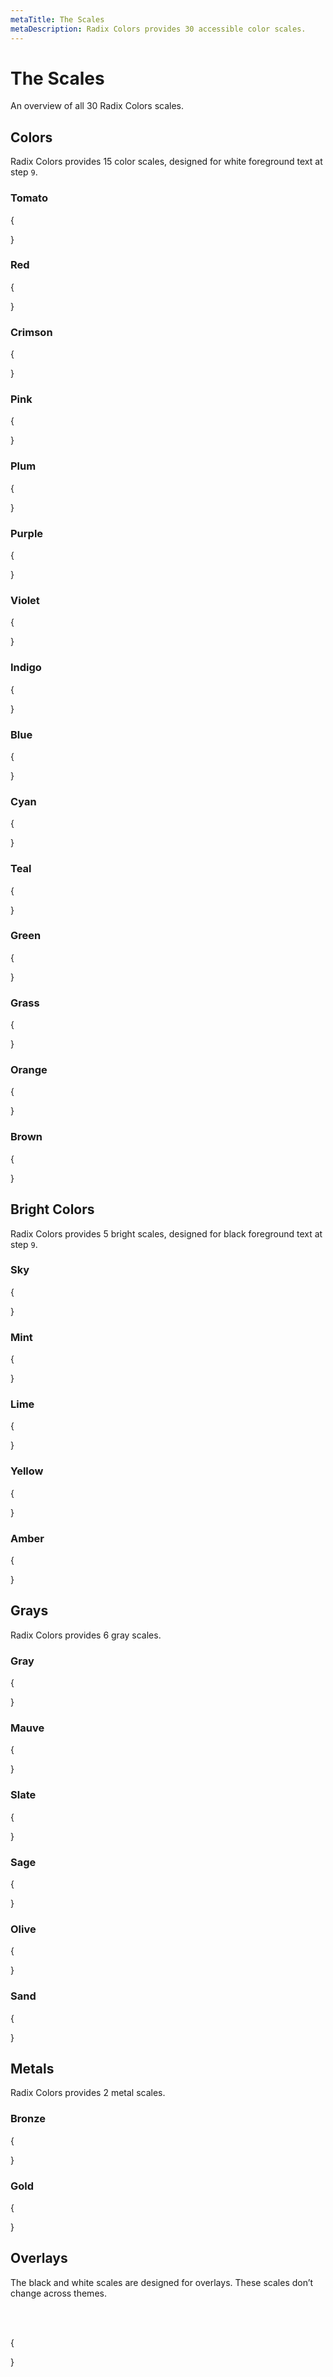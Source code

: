 ```yaml
---
metaTitle: The Scales
metaDescription: Radix Colors provides 30 accessible color scales.
---
```


# The Scales

<Description>An overview of all 30 Radix Colors scales.</Description>

## Colors

Radix Colors provides 15 color scales, designed for white foreground text at step `9`.

### Tomato

{

<ColorScaleGroup>
  <ColorScale label="tomato" name="tomato" />
  <ColorScale label="tomatoA" name="tomatoA" />
  <ColorScale label="tomatoDark" name="tomatoDark" />
  <ColorScale label="tomatoDarkA" name="tomatoDarkA" />
</ColorScaleGroup>

}

### Red

{

<ColorScaleGroup>
  <ColorScale label="red" name="red" />
  <ColorScale label="redA" name="redA" />
  <ColorScale label="redDark" name="redDark" />
  <ColorScale label="redDarkA" name="redDarkA" />
</ColorScaleGroup>

}

### Crimson

{

<ColorScaleGroup>
  <ColorScale label="crimson" name="crimson" />
  <ColorScale label="crimsonA" name="crimsonA" />
  <ColorScale label="crimsonDark" name="crimsonDark" />
  <ColorScale label="crimsonDarkA" name="crimsonDarkA" />
</ColorScaleGroup>
}

### Pink

{

<ColorScaleGroup>
  <ColorScale label="pink" name="pink" />
  <ColorScale label="pinkA" name="pinkA" />
  <ColorScale label="pinkDark" name="pinkDark" />
  <ColorScale label="pinkDarkA" name="pinkDarkA" />
</ColorScaleGroup>

}

### Plum

{

<ColorScaleGroup>
  <ColorScale label="plum" name="plum" />
  <ColorScale label="plumA" name="plumA" />
  <ColorScale label="plumDark" name="plumDark" />
  <ColorScale label="plumDarkA" name="plumDarkA" />
</ColorScaleGroup>

}

### Purple

{

<ColorScaleGroup>
  <ColorScale label="purple" name="purple" />
  <ColorScale label="purpleA" name="purpleA" />
  <ColorScale label="purpleDark" name="purpleDark" />
  <ColorScale label="purpleDarkA" name="purpleDarkA" />
</ColorScaleGroup>
}

### Violet

{

<ColorScaleGroup>
  <ColorScale label="violet" name="violet" />
  <ColorScale label="violetA" name="violetA" />
  <ColorScale label="violetDark" name="violetDark" />
  <ColorScale label="violetDarkA" name="violetDarkA" />
</ColorScaleGroup>
}

### Indigo

{

<ColorScaleGroup>
  <ColorScale label="indigo" name="indigo" />
  <ColorScale label="indigoA" name="indigoA" />
  <ColorScale label="indigoDark" name="indigoDark" />
  <ColorScale label="indigoDarkA" name="indigoDarkA" />
</ColorScaleGroup>
}

### Blue

{

<ColorScaleGroup>
  <ColorScale label="blue" name="blue" />
  <ColorScale label="blueA" name="blueA" />
  <ColorScale label="blueDark" name="blueDark" />
  <ColorScale label="blueDarkA" name="blueDarkA" />
</ColorScaleGroup>
}

### Cyan

{

<ColorScaleGroup>
  <ColorScale label="cyan" name="cyan" />
  <ColorScale label="cyanA" name="cyanA" />
  <ColorScale label="cyanDark" name="cyanDark" />
  <ColorScale label="cyanDarkA" name="cyanDarkA" />
</ColorScaleGroup>
}

### Teal

{

<ColorScaleGroup>
  <ColorScale label="teal" name="teal" />
  <ColorScale label="tealA" name="tealA" />
  <ColorScale label="tealDark" name="tealDark" />
  <ColorScale label="tealDarkA" name="tealDarkA" />
</ColorScaleGroup>

}

### Green

{

<ColorScaleGroup>
  <ColorScale label="green" name="green" />
  <ColorScale label="greenA" name="greenA" />
  <ColorScale label="greenDark" name="greenDark" />
  <ColorScale label="greenDarkA" name="greenDarkA" />
</ColorScaleGroup>

}

### Grass

{

<ColorScaleGroup>
  <ColorScale label="grass" name="grass" />
  <ColorScale label="grassA" name="grassA" />
  <ColorScale label="grassDark" name="grassDark" />
  <ColorScale label="grassDarkA" name="grassDarkA" />
</ColorScaleGroup>
}

### Orange

{

<ColorScaleGroup>
  <ColorScale label="orange" name="orange" />
  <ColorScale label="orangeA" name="orangeA" />
  <ColorScale label="orangeDark" name="orangeDark" />
  <ColorScale label="orangeDarkA" name="orangeDarkA" />
</ColorScaleGroup>

}

### Brown

{

<ColorScaleGroup>
  <ColorScale label="brown" name="brown" />
  <ColorScale label="brownA" name="brownA" />
  <ColorScale label="brownDark" name="brownDark" />
  <ColorScale label="brownDarkA" name="brownDarkA" />
</ColorScaleGroup>

}

## Bright Colors

Radix Colors provides 5 bright scales, designed for black foreground text at step `9`.

### Sky

{

<ColorScaleGroup>
  <ColorScale label="sky" name="sky" />
  <ColorScale label="skyA" name="skyA" />
  <ColorScale label="skyDark" name="skyDark" />
  <ColorScale label="skyDarkA" name="skyDarkA" />
</ColorScaleGroup>

}

### Mint

{

<ColorScaleGroup>
  <ColorScale label="mint" name="mint" />
  <ColorScale label="mintA" name="mintA" />
  <ColorScale label="mintDark" name="mintDark" />
  <ColorScale label="mintDarkA" name="mintDarkA" />
</ColorScaleGroup>

}

### Lime

{

<ColorScaleGroup>
  <ColorScale label="lime" name="lime" />
  <ColorScale label="limeA" name="limeA" />
  <ColorScale label="limeDark" name="limeDark" />
  <ColorScale label="limeDarkA" name="limeDarkA" />
</ColorScaleGroup>
}

### Yellow

{

<ColorScaleGroup>
  <ColorScale label="yellow" name="yellow" />
  <ColorScale label="yellowA" name="yellowA" />
  <ColorScale label="yellowDark" name="yellowDark" />
  <ColorScale label="yellowDarkA" name="yellowDarkA" />
</ColorScaleGroup>

}

### Amber

{

<ColorScaleGroup>
  <ColorScale label="amber" name="amber" />
  <ColorScale label="amberA" name="amberA" />
  <ColorScale label="amberDark" name="amberDark" />
  <ColorScale label="amberDarkA" name="amberDarkA" />
</ColorScaleGroup>

}

## Grays

Radix Colors provides 6 gray scales.

### Gray

{

<ColorScaleGroup>
  <ColorScale label="gray" name="gray" />
  <ColorScale label="grayA" name="grayA" />
  <ColorScale label="grayDark" name="grayDark" />
  <ColorScale label="grayDarkA" name="grayDarkA" />
</ColorScaleGroup>

}

### Mauve

{

<ColorScaleGroup>
  <ColorScale label="mauve" name="mauve" />
  <ColorScale label="mauveA" name="mauveA" />
  <ColorScale label="mauveDark" name="mauveDark" />
  <ColorScale label="mauveDarkA" name="mauveDarkA" />
</ColorScaleGroup>
}

### Slate

{

<ColorScaleGroup>
  <ColorScale label="slate" name="slate" />
  <ColorScale label="slateA" name="slateA" />
  <ColorScale label="slateDark" name="slateDark" />
  <ColorScale label="slateDarkA" name="slateDarkA" />
</ColorScaleGroup>

}

### Sage

{

<ColorScaleGroup>
  <ColorScale label="sage" name="sage" />
  <ColorScale label="sageA" name="sageA" />
  <ColorScale label="sageDark" name="sageDark" />
  <ColorScale label="sageDarkA" name="sageDarkA" />
</ColorScaleGroup>

}

### Olive

{

<ColorScaleGroup>
  <ColorScale label="olive" name="olive" />
  <ColorScale label="oliveA" name="oliveA" />
  <ColorScale label="oliveDark" name="oliveDark" />
  <ColorScale label="oliveDarkA" name="oliveDarkA" />
</ColorScaleGroup>
}

### Sand

{

<ColorScaleGroup>
  <ColorScale label="sand" name="sand" />
  <ColorScale label="sandA" name="sandA" />
  <ColorScale label="sandDark" name="sandDark" />
  <ColorScale label="sandDarkA" name="sandDarkA" />
</ColorScaleGroup>

}

## Metals

Radix Colors provides 2 metal scales.

### Bronze

{

<ColorScaleGroup>
  <ColorScale label="bronze" name="bronze" />
  <ColorScale label="bronzeA" name="bronzeA" />
  <ColorScale label="bronzeDark" name="bronzeDark" />
  <ColorScale label="bronzeDarkA" name="bronzeDarkA" />
</ColorScaleGroup>

}

### Gold

{

<ColorScaleGroup>
  <ColorScale label="gold" name="gold" />
  <ColorScale label="goldA" name="goldA" />
  <ColorScale label="goldDark" name="goldDark" />
  <ColorScale label="goldDarkA" name="goldDarkA" />
</ColorScaleGroup>

}

## Overlays

The black and white scales are designed for overlays. These scales don’t change across themes.

<br />
<br />

{

<ColorScaleGroup>
  <ColorScale label="blackA" name="blackA" />
  <ColorScale label="whiteA" name="whiteA" />
</ColorScaleGroup>

}
